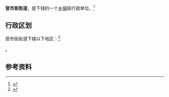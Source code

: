 {{中国乡级行政区|37/01/04/006/000}}

'''营市街街道'''，是{{PRC admin/fullname|37/01/04/006/000|3}}下辖的一个[[乡镇|乡镇]]级行政单位。<ref>{{PRC admin/ref sgc|{{PRC admin/parent|37/01/04/006/000}}}}</ref>

== 行政区划 ==

营市街街道下辖以下地区：<ref>{{PRC admin/ref sgc|37/01/04/006/000}}</ref>

{{PRC admin/children|37/01/04/006/000}}。

== 参考资料 ==

{{reflist}}

{{行政区划小作品}}
{{PRC admin/navcat|37/01/04/006/000}}